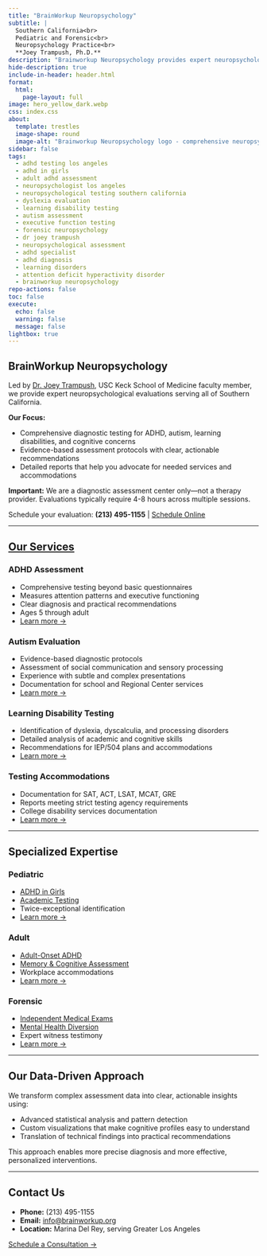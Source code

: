 ```yaml
---
title: "BrainWorkup Neuropsychology"
subtitle: |
  Southern California<br>
  Pediatric and Forensic<br>
  Neuropsychology Practice<br>
  **Joey Trampush, Ph.D.**
description: "Brainworkup Neuropsychology provides expert neuropsychological evaluations for ADHD, dyslexia, learning disorders, autism, executive function, and forensic assessments in Los Angeles and Southern California."
hide-description: true
include-in-header: header.html
format:
  html:
    page-layout: full
image: hero_yellow_dark.webp
css: index.css
about:
  template: trestles
  image-shape: round
  image-alt: "Brainworkup Neuropsychology logo - comprehensive neuropsychological assessments in Southern California."
sidebar: false
tags:
  - adhd testing los angeles
  - adhd in girls
  - adult adhd assessment
  - neuropsychologist los angeles
  - neuropsychological testing southern california
  - dyslexia evaluation
  - learning disability testing
  - autism assessment
  - executive function testing
  - forensic neuropsychology
  - dr joey trampush
  - neuropsychological assessment
  - adhd specialist
  - adhd diagnosis
  - learning disorders
  - attention deficit hyperactivity disorder
  - brainworkup neuropsychology
repo-actions: false
toc: false
execute:
  echo: false
  warning: false
  message: false
lightbox: true
---
```


## BrainWorkup Neuropsychology

Led by [Dr. Joey Trampush](joey-trampush/index.qmd), USC Keck School of Medicine faculty member, we provide expert neuropsychological evaluations serving all of Southern California.

**Our Focus:**

- Comprehensive diagnostic testing for ADHD, autism, learning disabilities, and cognitive concerns
- Evidence-based assessment protocols with clear, actionable recommendations
- Detailed reports that help you advocate for needed services and accommodations

**Important:** We are a diagnostic assessment center only—not a therapy provider. Evaluations typically require 4-8 hours across multiple sessions.

Schedule your evaluation: **(213) 495-1155** | [Schedule Online](contact/index.qmd#online-inquiry)

---

## [Our Services](services/index.qmd)

::: {.grid}
::: {.g-col-12 .g-col-md-6}
### ADHD Assessment
- Comprehensive testing beyond basic questionnaires
- Measures attention patterns and executive functioning
- Clear diagnosis and practical recommendations
- Ages 5 through adult
- [Learn more →](adhd/index.qmd)
:::

::: {.g-col-12 .g-col-md-6}
### Autism Evaluation
- Evidence-based diagnostic protocols
- Assessment of social communication and sensory processing
- Experience with subtle and complex presentations
- Documentation for school and Regional Center services
- [Learn more →](autism/index.qmd)
:::

::: {.g-col-12 .g-col-md-6}
### Learning Disability Testing
- Identification of dyslexia, dyscalculia, and processing disorders
- Detailed analysis of academic and cognitive skills
- Recommendations for IEP/504 plans and accommodations
- [Learn more →](dyslexia/index.qmd)
:::

::: {.g-col-12 .g-col-md-6}
### Testing Accommodations
- Documentation for SAT, ACT, LSAT, MCAT, GRE
- Reports meeting strict testing agency requirements
- College disability services documentation
- [Learn more →](testing-accommodations/index.qmd)
:::
:::

----


## Specialized Expertise

:::: {.grid}
::: {.g-col-12 .g-col-md-4}
### Pediatric
- [ADHD in Girls](adhd-in-girls/index.qmd)
- [Academic Testing](testing-accommodations/index.qmd)
- Twice-exceptional identification
- [Learn more →](pediatric-neuropsychology/index.qmd)
:::

::: {.g-col-12 .g-col-md-4}
### Adult
- [Adult-Onset ADHD](adult-onset-adhd/index.qmd)
- [Memory & Cognitive Assessment](adult-neuropsychology/index.qmd)
- Workplace accommodations
- [Learn more →](adult-neuropsychology/index.qmd)
:::

::: {.g-col-12 .g-col-md-4}
### Forensic
- [Independent Medical Exams](independent-medical-exam/index.qmd)
- [Mental Health Diversion](independent-medical-exam/index.qmd#mental-health-diversion/)
- Expert witness testimony
- [Learn more →](forensic-neuropsychology/index.qmd)
:::
::::

---

## Our Data-Driven Approach

We transform complex assessment data into clear, actionable insights using:

- Advanced statistical analysis and pattern detection
- Custom visualizations that make cognitive profiles easy to understand
- Translation of technical findings into practical recommendations

This approach enables more precise diagnosis and more effective, personalized interventions.

---

## Contact Us

- **Phone:** (213) 495-1155
- **Email:** [info@brainworkup.org](mailto:info@brainworkup.org)
- **Location:** Marina Del Rey, serving Greater Los Angeles

[Schedule a Consultation →](contact/index.qmd#online-inquiry)
